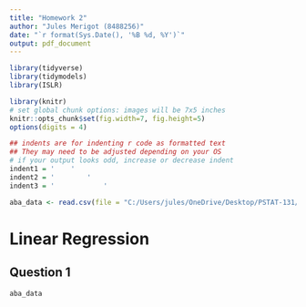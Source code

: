 ```yaml
---
title: "Homework 2"
author: "Jules Merigot (8488256)"
date: "`r format(Sys.Date(), '%B %d, %Y')`"
output: pdf_document
---
```


```r
library(tidyverse)
library(tidymodels)
library(ISLR)

library(knitr)
# set global chunk options: images will be 7x5 inches
knitr::opts_chunk$set(fig.width=7, fig.height=5)
options(digits = 4)

## indents are for indenting r code as formatted text
## They may need to be adjusted depending on your OS
# if your output looks odd, increase or decrease indent
indent1 = '    '
indent2 = '        '
indent3 = '            '

aba_data <- read.csv(file = "C:/Users/jules/OneDrive/Desktop/PSTAT-131/data/abalone.csv")
```

\begin{center}
PSTAT 131/231 Statistical Machine Learning - Fall 2022
\end{center}

# Linear Regression

## Question 1

```r
aba_data
```